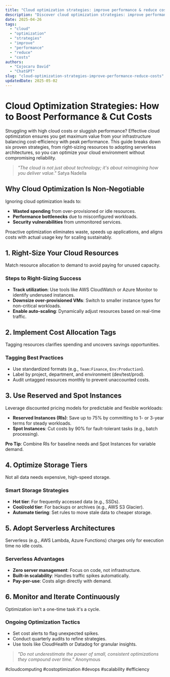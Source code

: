 ```yaml
---
title: "Cloud optimization strategies: improve performance & reduce costs"
description: "Discover cloud optimization strategies: improve performance & reduce costs with this in-depth guide, providing actionable insights and practical tips to boost your knowledge and results."
date: 2025-04-26
tags:
  - "cloud"
  - "optimization"
  - "strategies"
  - "improve"
  - "performance"
  - "reduce"
  - "costs"
authors:
  - "Cojocaru David"
  - "ChatGPT"
slug: "cloud-optimization-strategies-improve-performance-reduce-costs"
updatedDate: 2025-05-02
---
```


# Cloud Optimization Strategies: How to Boost Performance & Cut Costs  

Struggling with high cloud costs or sluggish performance? Effective cloud optimization ensures you get maximum value from your infrastructure balancing cost-efficiency with peak performance. This guide breaks down six proven strategies, from right-sizing resources to adopting serverless architectures, so you can optimize your cloud environment without compromising reliability.  

> *"The cloud is not just about technology; it's about reimagining how you deliver value."*   Satya Nadella  

## Why Cloud Optimization Is Non-Negotiable  

Ignoring cloud optimization leads to:  

- **Wasted spending** from over-provisioned or idle resources.  
- **Performance bottlenecks** due to misconfigured workloads.  
- **Security vulnerabilities** from unmonitored services.  

Proactive optimization eliminates waste, speeds up applications, and aligns costs with actual usage key for scaling sustainably.  

## 1. Right-Size Your Cloud Resources  

Match resource allocation to demand to avoid paying for unused capacity.  

### Steps to Right-Sizing Success  

- **Track utilization**: Use tools like AWS CloudWatch or Azure Monitor to identify underused instances.  
- **Downsize over-provisioned VMs**: Switch to smaller instance types for non-critical workloads.  
- **Enable auto-scaling**: Dynamically adjust resources based on real-time traffic.  

## 2. Implement Cost Allocation Tags  

Tagging resources clarifies spending and uncovers savings opportunities.  

### Tagging Best Practices  

- Use standardized formats (e.g., `Team:Finance`, `Env:Production`).  
- Label by project, department, and environment (dev/test/prod).  
- Audit untagged resources monthly to prevent unaccounted costs.  

## 3. Use Reserved and Spot Instances  

Leverage discounted pricing models for predictable and flexible workloads:  

- **Reserved Instances (RIs)**: Save up to 75% by committing to 1- or 3-year terms for steady workloads.  
- **Spot Instances**: Cut costs by 90% for fault-tolerant tasks (e.g., batch processing).  

**Pro Tip**: Combine RIs for baseline needs and Spot Instances for variable demand.  

## 4. Optimize Storage Tiers  

Not all data needs expensive, high-speed storage.  

### Smart Storage Strategies  

- **Hot tier**: For frequently accessed data (e.g., SSDs).  
- **Cool/cold tier**: For backups or archives (e.g., AWS S3 Glacier).  
- **Automate tiering**: Set rules to move stale data to cheaper storage.  

## 5. Adopt Serverless Architectures  

Serverless (e.g., AWS Lambda, Azure Functions) charges only for execution time no idle costs.  

### Serverless Advantages  

- **Zero server management**: Focus on code, not infrastructure.  
- **Built-in scalability**: Handles traffic spikes automatically.  
- **Pay-per-use**: Costs align directly with demand.  

## 6. Monitor and Iterate Continuously  

Optimization isn't a one-time task it's a cycle.  

### Ongoing Optimization Tactics  

- Set cost alerts to flag unexpected spikes.  
- Conduct quarterly audits to refine strategies.  
- Use tools like CloudHealth or Datadog for granular insights.  

> *"Do not underestimate the power of small, consistent optimizations they compound over time."*   Anonymous  

#cloudcomputing #costoptimization #devops #scalability #efficiency